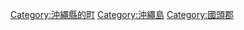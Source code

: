 {{Commonscat|Motobu, Okinawa}}
{{Catmore}}

{{DEFAULTSORT:Motobu}}
[[Category:沖繩縣的町|Category:沖繩縣的町]]
[[Category:沖繩島|Category:沖繩島]]
[[Category:國頭郡|Category:國頭郡]]